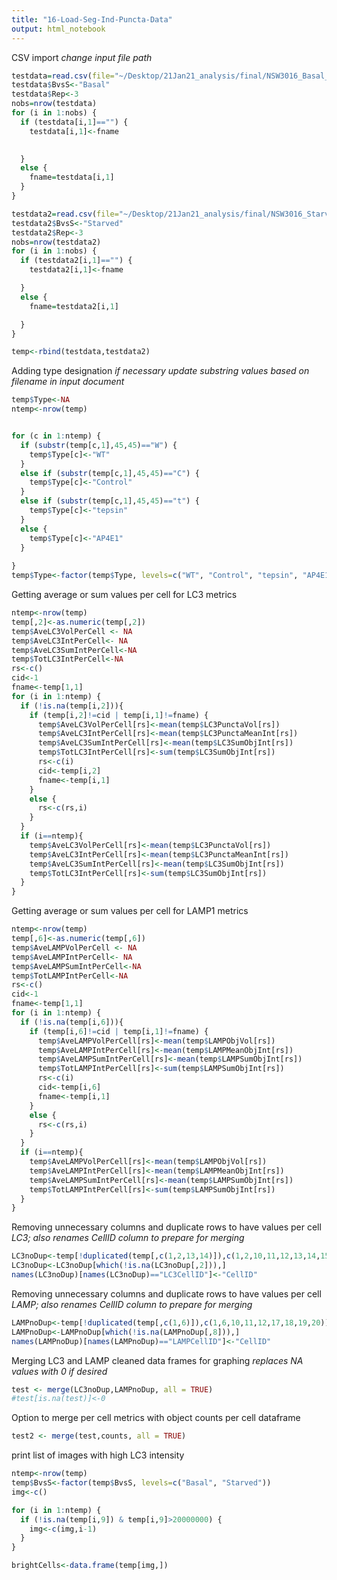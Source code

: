 ```yaml
---
title: "16-Load-Seg-Ind-Puncta-Data"
output: html_notebook
---
```

CSV import
*change input file path*
```r
testdata=read.csv(file="~/Desktop/21Jan21_analysis/final/NSW3016_Basal_Vol-Int_15Feb21.csv",header=TRUE)
testdata$BvsS<-"Basal"
testdata$Rep<-3
nobs=nrow(testdata)
for (i in 1:nobs) {
  if (testdata[i,1]=="") {
    testdata[i,1]<-fname
    

  } 
  else {
    fname=testdata[i,1]
  }
}

testdata2=read.csv(file="~/Desktop/21Jan21_analysis/final/NSW3016_Starved_Vol-Int_15Feb21.csv",header=TRUE)
testdata2$BvsS<-"Starved"
testdata2$Rep<-3
nobs=nrow(testdata2)
for (i in 1:nobs) {
  if (testdata2[i,1]=="") {
    testdata2[i,1]<-fname

  } 
  else {
    fname=testdata2[i,1]

  }
}

temp<-rbind(testdata,testdata2)
```

Adding type designation
*if necessary update substring values based on filename in input document*
```r
temp$Type<-NA
ntemp<-nrow(temp)


for (c in 1:ntemp) {
  if (substr(temp[c,1],45,45)=="W") {
    temp$Type[c]<-"WT"
  }
  else if (substr(temp[c,1],45,45)=="C") {
    temp$Type[c]<-"Control"
  }
  else if (substr(temp[c,1],45,45)=="t") {
    temp$Type[c]<-"tepsin"
  }
  else {
    temp$Type[c]<-"AP4E1"
  }
  
}
temp$Type<-factor(temp$Type, levels=c("WT", "Control", "tepsin", "AP4E1"))
```

Getting average or sum values per cell for LC3 metrics
```r
ntemp<-nrow(temp)
temp[,2]<-as.numeric(temp[,2])
temp$AveLC3VolPerCell <- NA
temp$AveLC3IntPerCell<- NA
temp$AveLC3SumIntPerCell<-NA
temp$TotLC3IntPerCell<-NA
rs<-c()
cid<-1
fname<-temp[1,1]
for (i in 1:ntemp) {
  if (!is.na(temp[i,2])){
    if (temp[i,2]!=cid | temp[i,1]!=fname) {
      temp$AveLC3VolPerCell[rs]<-mean(temp$LC3PunctaVol[rs])
      temp$AveLC3IntPerCell[rs]<-mean(temp$LC3PunctaMeanInt[rs])
      temp$AveLC3SumIntPerCell[rs]<-mean(temp$LC3SumObjInt[rs])
      temp$TotLC3IntPerCell[rs]<-sum(temp$LC3SumObjInt[rs])
      rs<-c(i)
      cid<-temp[i,2]
      fname<-temp[i,1]
    }
    else {
      rs<-c(rs,i)
    }
  }
  if (i==ntemp){
    temp$AveLC3VolPerCell[rs]<-mean(temp$LC3PunctaVol[rs])
    temp$AveLC3IntPerCell[rs]<-mean(temp$LC3PunctaMeanInt[rs])
    temp$AveLC3SumIntPerCell[rs]<-mean(temp$LC3SumObjInt[rs])
    temp$TotLC3IntPerCell[rs]<-sum(temp$LC3SumObjInt[rs])
  }
}
```

Getting average or sum values per cell for LAMP1 metrics
```r
ntemp<-nrow(temp)
temp[,6]<-as.numeric(temp[,6])
temp$AveLAMPVolPerCell <- NA
temp$AveLAMPIntPerCell<- NA
temp$AveLAMPSumIntPerCell<-NA
temp$TotLAMPIntPerCell<-NA
rs<-c()
cid<-1
fname<-temp[1,1]
for (i in 1:ntemp) {
  if (!is.na(temp[i,6])){
    if (temp[i,6]!=cid | temp[i,1]!=fname) {
      temp$AveLAMPVolPerCell[rs]<-mean(temp$LAMPObjVol[rs])
      temp$AveLAMPIntPerCell[rs]<-mean(temp$LAMPMeanObjInt[rs])
      temp$AveLAMPSumIntPerCell[rs]<-mean(temp$LAMPSumObjInt[rs])
      temp$TotLAMPIntPerCell[rs]<-sum(temp$LAMPSumObjInt[rs])
      rs<-c(i)
      cid<-temp[i,6]
      fname<-temp[i,1]
    }
    else {
      rs<-c(rs,i)
    }
  }
  if (i==ntemp){
    temp$AveLAMPVolPerCell[rs]<-mean(temp$LAMPObjVol[rs])
    temp$AveLAMPIntPerCell[rs]<-mean(temp$LAMPMeanObjInt[rs])
    temp$AveLAMPSumIntPerCell[rs]<-mean(temp$LAMPSumObjInt[rs])
    temp$TotLAMPIntPerCell[rs]<-sum(temp$LAMPSumObjInt[rs])
  }
}
```

Removing unnecessary columns and duplicate rows to have values per cell
*LC3; also renames CellID column to prepare for merging*
```r
LC3noDup<-temp[!duplicated(temp[,c(1,2,13,14)]),c(1,2,10,11,12,13,14,15,16)]
LC3noDup<-LC3noDup[which(!is.na(LC3noDup[,2])),]
names(LC3noDup)[names(LC3noDup)=="LC3CellID"]<-"CellID"
```

Removing unnecessary columns and duplicate rows to have values per cell
*LAMP; also renames CellID column to prepare for merging*
```r
LAMPnoDup<-temp[!duplicated(temp[,c(1,6)]),c(1,6,10,11,12,17,18,19,20)]
LAMPnoDup<-LAMPnoDup[which(!is.na(LAMPnoDup[,8])),]
names(LAMPnoDup)[names(LAMPnoDup)=="LAMPCellID"]<-"CellID"
```

Merging LC3 and LAMP cleaned data frames for graphing
*replaces NA values with 0 if desired*
```r
test <- merge(LC3noDup,LAMPnoDup, all = TRUE)
#test[is.na(test)]<-0
```

Option to merge per cell metrics with object counts per cell dataframe
```r
test2 <- merge(test,counts, all = TRUE)
```

print list of images with high LC3 intensity
```r

ntemp<-nrow(temp)
temp$BvsS<-factor(temp$BvsS, levels=c("Basal", "Starved"))
img<-c()

for (i in 1:ntemp) {
  if (!is.na(temp[i,9]) & temp[i,9]>20000000) {
    img<-c(img,i-1)
  }
}

brightCells<-data.frame(temp[img,])

```

